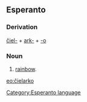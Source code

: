 ==Esperanto==
===Derivation===
[[ĉielo|ĉiel-]] + [[arko|ark-]] + [[-o]]
===Noun===
# [[rainbow]].

[[eo:ĉielarko]]
[[Category:Esperanto language]]
{{Universala Vortaro}}